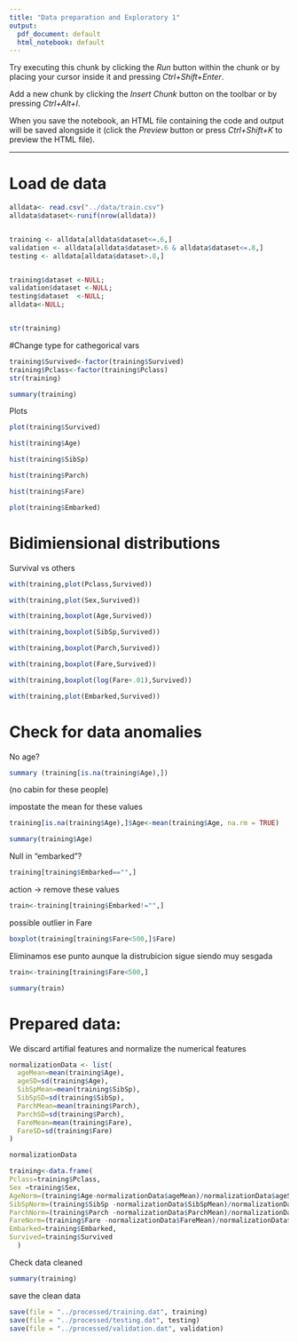 ```yaml
---
title: "Data preparation and Exploratory 1"
output:
  pdf_document: default
  html_notebook: default
---
```



Try executing this chunk by clicking the *Run* button within the chunk or by placing your cursor inside it and pressing *Ctrl+Shift+Enter*. 

Add a new chunk by clicking the *Insert Chunk* button on the toolbar or by pressing *Ctrl+Alt+I*.

When you save the notebook, an HTML file containing the code and output will be saved alongside it (click the *Preview* button or press *Ctrl+Shift+K* to preview the HTML file).


---

# Load de data

```r
alldata<- read.csv("../data/train.csv")
alldata$dataset<-runif(nrow(alldata))


training <- alldata[alldata$dataset<=.6,]
validation <- alldata[alldata$dataset>.6 & alldata$dataset<=.8,]
testing <- alldata[alldata$dataset>.8,]


training$dataset <-NULL;
validation$dataset <-NULL;
testing$dataset  <-NULL;
alldata<-NULL;


str(training)
```

#Change type for cathegorical vars


```r
training$Survived<-factor(training$Survived)
training$Pclass<-factor(training$Pclass)
str(training)

```

```r
summary(training)
```

Plots
```r
plot(training$Survived)
```

```r
hist(training$Age)
```

```r
hist(training$SibSp)
```

```r
hist(training$Parch)
```

```r
hist(training$Fare)
```

```r
plot(training$Embarked)
```

# Bidimiensional distributions
Survival vs others

```r
with(training,plot(Pclass,Survived))
```


```r
with(training,plot(Sex,Survived))
```

```r
with(training,boxplot(Age,Survived))
```

```r
with(training,boxplot(SibSp,Survived))
```

```r
with(training,boxplot(Parch,Survived))
```

```r
with(training,boxplot(Fare,Survived))
```


```r
with(training,boxplot(log(Fare+.01),Survived))
```
```r
with(training,plot(Embarked,Survived))
```

# Check for data anomalies

No age?
```r

summary (training[is.na(training$Age),])
```

(no cabin for these people)

impostate the mean for these values 
```r
training[is.na(training$Age),]$Age<-mean(training$Age, na.rm = TRUE)
```

```r
summary(training$Age)

```



Null in "embarked"?

```r
training[training$Embarked=="",]
```

action -> remove these values

```r
train<-training[training$Embarked!="",]
```


possible outlier in Fare

```r
boxplot(training[training$Fare<500,]$Fare)


``` 

Eliminamos ese punto aunque la distrubicion sigue siendo muy sesgada

```r
train<-training[training$Fare<500,]

```


```r
summary(train)
```



# Prepared data: 

We discard artifial features and normalize the numerical features


```r
normalizationData <- list(
  ageMean=mean(training$Age),
  ageSD=sd(training$Age),
  SibSpMean=mean(training$SibSp),
  SibSpSD=sd(training$SibSp),
  ParchMean=mean(training$Parch),
  ParchSD=sd(training$Parch),
  FareMean=mean(training$Fare),
  FareSD=sd(training$Fare)
)

normalizationData
```


```r
training<-data.frame(
Pclass=training$Pclass,
Sex =training$Sex,
AgeNorm=(training$Age-normalizationData$ageMean)/normalizationData$ageSD,
SibSpNorm=(training$SibSp -normalizationData$SibSpMean)/normalizationData$SibSpSD,
ParchNorm=(training$Parch -normalizationData$ParchMean)/normalizationData$ParchSD,
FareNorm=(training$Fare -normalizationData$FareMean)/normalizationData$FareSD,
Embarked=training$Embarked,
Survived=training$Survived
  )
```

Check data cleaned

```r
summary(training)
```



save the clean data

```r
save(file = "../processed/training.dat", training)
save(file = "../processed/testing.dat", testing)
save(file = "../processed/validation.dat", validation)
```




